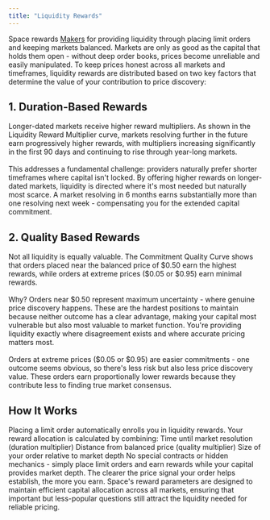```yaml
---
title: "Liquidity Rewards"
---
```

Space rewards [Makers](/docs/features/clob/makers-and-takers) for providing liquidity through placing limit orders and keeping markets balanced. Markets are only as good as the capital that holds them open - without deep order books, prices become unreliable and easily manipulated.
To keep prices honest across all markets and timeframes, liquidity rewards are distributed based on two key factors that determine the value of your contribution to price discovery:

## 1. Duration-Based Rewards

Longer-dated markets receive higher reward multipliers. As shown in the Liquidity Reward Multiplier curve, markets resolving further in the future earn progressively higher rewards, with multipliers increasing significantly in the first 90 days and continuing to rise through year-long markets. \
   \
This addresses a fundamental challenge: providers naturally prefer shorter timeframes where capital isn't locked. By offering higher rewards on longer-dated markets, liquidity is directed where it's most needed but naturally most scarce. A market resolving in 6 months earns substantially more than one resolving next week - compensating you for the extended capital commitment.

<LiquidityRewardChart />

## 2. Quality Based Rewards

Not all liquidity is equally valuable. The Commitment Quality Curve shows that orders placed near the balanced price of \$0.50 earn the highest rewards, while orders at extreme prices (\$0.05 or \$0.95) earn minimal rewards. \
   \
Why? Orders near \$0.50 represent maximum uncertainty - where genuine price discovery happens. These are the hardest positions to maintain because neither outcome has a clear advantage, making your capital most vulnerable but also most valuable to market function. You're providing liquidity exactly where disagreement exists and where accurate pricing matters most.\
   \
Orders at extreme prices (\$0.05 or \$0.95) are easier commitments - one outcome seems obvious, so there's less risk but also less price discovery value. These orders earn proportionally lower rewards because they contribute less to finding true market consensus.

<CommitmentQualityCurve />

## How It Works
Placing a limit order automatically enrolls you in liquidity rewards. Your reward allocation is calculated by combining: Time until market resolution (duration multiplier) Distance from balanced price (quality multiplier) Size of your order relative to market depth No special contracts or hidden mechanics - simply place limit orders and earn rewards while your capital provides market depth. The clearer the price signal your order helps establish, the more you earn. Space's reward parameters are designed to maintain efficient capital allocation across all markets, ensuring that important but less-popular questions still attract the liquidity needed for reliable pricing.